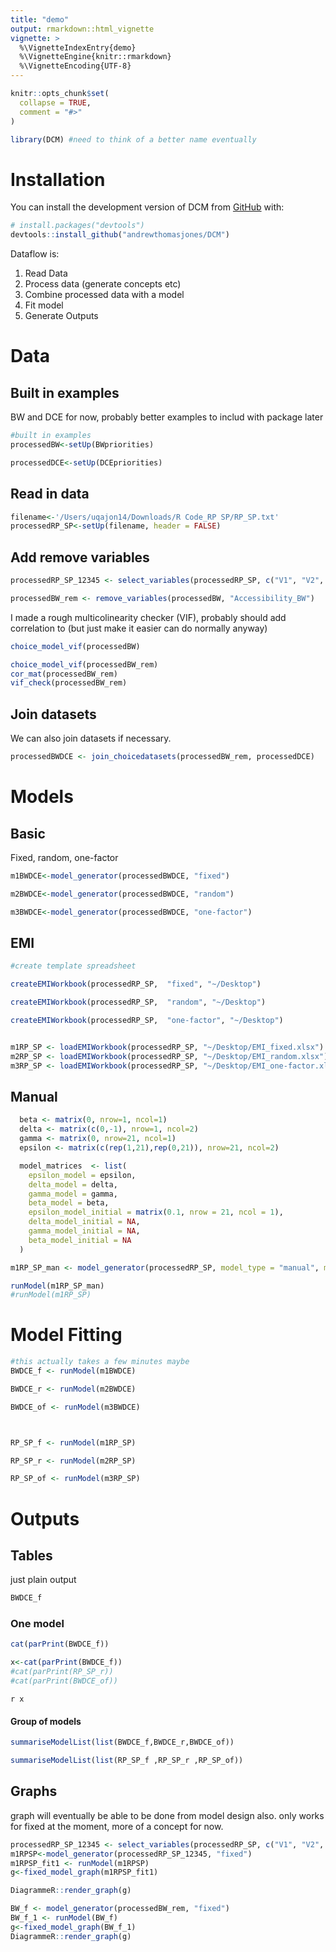 ```yaml
---
title: "demo"
output: rmarkdown::html_vignette
vignette: >
  %\VignetteIndexEntry{demo}
  %\VignetteEngine{knitr::rmarkdown}
  %\VignetteEncoding{UTF-8}
---
```


```r
knitr::opts_chunk$set(
  collapse = TRUE,
  comment = "#>"
)
```

```r
library(DCM) #need to think of a better name eventually
```

# Installation

You can install the development version of DCM from
[GitHub](https://github.com/) with:

``` r
# install.packages("devtools")
devtools::install_github("andrewthomasjones/DCM")
```

Dataflow is:


1. Read Data 
2. Process data (generate concepts etc) 
3. Combine processed data with a model
4. Fit model
5. Generate Outputs

# Data

## Built in examples

BW and DCE for now, probably better examples to includ with package later

```r
#built in examples
processedBW<-setUp(BWpriorities)

processedDCE<-setUp(DCEpriorities)

```

## Read in data

```r

filename<-'/Users/uqajon14/Downloads/R Code_RP SP/RP_SP.txt'
processedRP_SP<-setUp(filename, header = FALSE)

```

## Add remove variables
```r

processedRP_SP_12345 <- select_variables(processedRP_SP, c("V1", "V2", "V3", "V4", "V5"))

processedBW_rem <- remove_variables(processedBW, "Accessibility_BW")

```

I made a rough multicolinearity checker (VIF), probably should add correlation to (but just make it easier can do normally anyway)

```r


choice_model_vif(processedBW)


```

```r

choice_model_vif(processedBW_rem)
cor_mat(processedBW_rem)
vif_check(processedBW_rem)

```

## Join datasets

We can also join datasets if necessary.

```r

processedBWDCE <- join_choicedatasets(processedBW_rem, processedDCE)

```

# Models


## Basic

Fixed, random, one-factor 

```r

m1BWDCE<-model_generator(processedBWDCE, "fixed")

m2BWDCE<-model_generator(processedBWDCE, "random")

m3BWDCE<-model_generator(processedBWDCE, "one-factor")

```

## EMI

```r
#create template spreadsheet

createEMIWorkbook(processedRP_SP,  "fixed", "~/Desktop")

createEMIWorkbook(processedRP_SP,  "random", "~/Desktop")

createEMIWorkbook(processedRP_SP,  "one-factor", "~/Desktop")


m1RP_SP <- loadEMIWorkbook(processedRP_SP, "~/Desktop/EMI_fixed.xlsx")
m2RP_SP <- loadEMIWorkbook(processedRP_SP, "~/Desktop/EMI_random.xlsx")
m3RP_SP <- loadEMIWorkbook(processedRP_SP, "~/Desktop/EMI_one-factor.xlsx")

```

## Manual

```r

  beta <- matrix(0, nrow=1, ncol=1)
  delta <- matrix(c(0,-1), nrow=1, ncol=2)
  gamma <- matrix(0, nrow=21, ncol=1)
  epsilon <- matrix(c(rep(1,21),rep(0,21)), nrow=21, ncol=2)

  model_matrices  <- list(
    epsilon_model = epsilon,
    delta_model = delta,
    gamma_model = gamma,
    beta_model = beta,
    epsilon_model_initial = matrix(0.1, nrow = 21, ncol = 1),
    delta_model_initial = NA,
    gamma_model_initial = NA,
    beta_model_initial = NA
  )

m1RP_SP_man <- model_generator(processedRP_SP, model_type = "manual", matrix_list = model_matrices)

runModel(m1RP_SP_man)
#runModel(m1RP_SP)

```

# Model Fitting

```r

#this actually takes a few minutes maybe
BWDCE_f <- runModel(m1BWDCE)

BWDCE_r <- runModel(m2BWDCE)

BWDCE_of <- runModel(m3BWDCE)



RP_SP_f <- runModel(m1RP_SP)

RP_SP_r <- runModel(m2RP_SP)

RP_SP_of <- runModel(m3RP_SP)

```

# Outputs

## Tables

just plain output
```r
BWDCE_f

```

### One model 

```r
cat(parPrint(BWDCE_f))

x<-cat(parPrint(BWDCE_f))
#cat(parPrint(RP_SP_r))
#cat(parPrint(BWDCE_of))
```

`r x`

#### Group of models

```r
summariseModelList(list(BWDCE_f,BWDCE_r,BWDCE_of))

summariseModelList(list(RP_SP_f ,RP_SP_r ,RP_SP_of))

```

## Graphs

graph will eventually be able to be done from model design also. only works for fixed at the moment, more of a concept for now.


```r

processedRP_SP_12345 <- select_variables(processedRP_SP, c("V1", "V2", "V3", "V4", "V5"))
m1RPSP<-model_generator(processedRP_SP_12345, "fixed")
m1RPSP_fit1 <- runModel(m1RPSP)
g<-fixed_model_graph(m1RPSP_fit1)

DiagrammeR::render_graph(g)
```

```r
BW_f <- model_generator(processedBW_rem, "fixed")
BW_f_1 <- runModel(BW_f)
g<-fixed_model_graph(BW_f_1)
DiagrammeR::render_graph(g)
```

